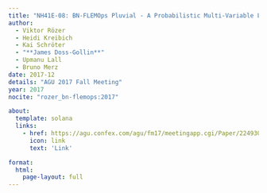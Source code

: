 ```yaml
---
title: "NH41E-08: BN-FLEMOps Pluvial - A Probabilistic Multi-Variable Loss Estimation Model for Pluvial Floods"
author:
  - Viktor Rözer
  - Heidi Kreibich
  - Kai Schröter
  - "**James Doss-Gollin**"
  - Upmanu Lall
  - Bruno Merz
date: 2017-12
details: "AGU 2017 Fall Meeting"
year: 2017
nocite: "rozer_bn-flemops:2017"

about:
  template: solana
  links:
    - href: https://agu.confex.com/agu/fm17/meetingapp.cgi/Paper/224930
      icon: link
      text: 'Link'

format:
  html:
    page-layout: full
---
```


:::{#bibliography}
:::